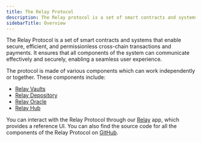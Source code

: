 ```yaml
---
title: The Relay Protocol
description: The Relay protocol is a set of smart contracts and systems that enable secure and efficient and permissionless cross-chain transactions and payments.
sidebarTitle: Overview
---
```


The Relay Protocol is a set of smart contracts and systems that enable secure, efficient, and permissionless cross-chain transactions and payments. It ensures that all components of the system can communicate effectively and securely, enabling a seamless user experience.

The protocol is made of various components which can work independently or together. These components include:

- [Relay Vaults](./vaults/)
- [Relay Depository](./depository)
- [Relay Oracle](./oracle)
- [Relay Hub](./hub)

You can interact with the Relay Protocol through our [Relay](https://relay.link) app, which provides a reference UI. You can also find the source code for all the components of the Relay Protocol on [GitHub](https://github.com/relayprotocol/).
